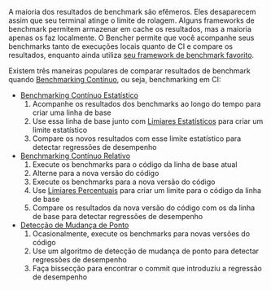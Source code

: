 A maioria dos resultados de benchmark são efêmeros. Eles desaparecem assim que seu terminal atinge o limite de rolagem. Alguns frameworks de benchmark permitem armazenar em cache os resultados, mas a maioria apenas os faz localmente. O Bencher permite que você acompanhe seus benchmarks tanto de execuções locais quanto de CI e compare os resultados, enquanto ainda utiliza [seu framework de benchmark favorito][adapters].

Existem três maneiras populares de comparar resultados de benchmark quando [Benchmarking Contínuo][continuous benchmarking], ou seja, benchmarking em CI:

- [Benchmarking Contínuo Estatístico][statistical continuous benchmarking]
  1. Acompanhe os resultados dos benchmarks ao longo do tempo para criar uma linha de base
  2. Use essa linha de base junto com [Limiares Estatísticos][thresholds] para criar um limite estatístico
  3. Compare os novos resultados com esse limite estatístico para detectar regressões de desempenho
- [Benchmarking Contínuo Relativo][relative continuous benchmarking]
  1. Execute os benchmarks para o código da linha de base atual
  2. Alterne para a nova versão do código
  3. Execute os benchmarks para a nova versão do código
  4. Use [Limiares Percentuais][percentage thresholds] para criar um limite para o código da linha de base
  5. Compare os resultados da nova versão do código com os da linha de base para detectar regressões de desempenho
- [Detecção de Mudança de Ponto][change point detection]
  1. Ocasionalmente, execute os benchmarks para novas versões do código
  2. Use um algoritmo de detecção de mudança de ponto para detectar regressões de desempenho
  3. Faça bissecção para encontrar o commit que introduziu a regressão de desempenho

[adapters]: /pt/docs/explanation/adapters/
[continuous benchmarking]: /pt/docs/explanation/continuous-benchmarking/
[thresholds]: /pt/docs/explanation/thresholds/
[percentage thresholds]: /pt/docs/explanation/thresholds/#percentage-thresholds

[statistical continuous benchmarking]: #statistical-continuous-benchmarking
[relative continuous benchmarking]: #relative-continuous-benchmarking
[change point detection]: #change-point-detection